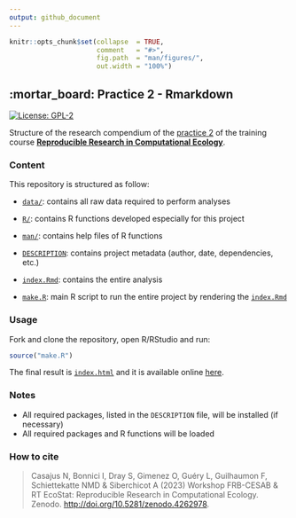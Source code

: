 ```yaml
---
output: github_document
---
```


<!-- README.md is generated from README.Rmd. Please edit that file -->


```r
knitr::opts_chunk$set(collapse  = TRUE,
                      comment   = "#>",
                      fig.path  = "man/figures/",
                      out.width = "100%")
```



## :mortar_board: Practice 2 - Rmarkdown


<!-- badges: start -->
[![License: GPL-2](https://img.shields.io/badge/License-GPL%20v2-blue.svg)](https://choosealicense.com/licenses/gpl-2.0/)
<!-- badges: end -->


Structure of the research compendium of the [practice 2](https://rdatatoolbox.github.io/ex-rmarkdown.html) of the training course 
[**Reproducible Research in Computational Ecology**](https://rdatatoolbox.github.io/).



### Content

This repository is structured as follow:

- [`data/`](https://github.com/rdatatoolbox/practice2/tree/main/data):
contains all raw data required to perform analyses

- [`R/`](https://github.com/rdatatoolbox/practice2/tree/main/R):
contains R functions developed especially for this project

- [`man/`](https://github.com/rdatatoolbox/practice2/tree/main/man):
contains help files of R functions

- [`DESCRIPTION`](https://github.com/rdatatoolbox/practice2/tree/main/DESCRIPTION):
contains project metadata (author, date, dependencies, etc.)

- [`index.Rmd`](https://github.com/rdatatoolbox/practice2/tree/main/index.Rmd):
contains the entire analysis

- [`make.R`](https://github.com/rdatatoolbox/practice2/tree/main/make.R):
main R script to run the entire project by rendering the [`index.Rmd`](https://github.com/rdatatoolbox/practice2/tree/main/index.Rmd)



### Usage

Fork and clone the repository, open R/RStudio and run:

```r
source("make.R")
```

The final result is [`index.html`](https://github.com/rdatatoolbox/practice2/tree/main/index.html) and it is
available online [here](https://rdatatoolbox.github.io/practice2).


### Notes

- All required packages, listed in the `DESCRIPTION` file, will be installed (if necessary)
- All required packages and R functions will be loaded



### How to cite

> Casajus N, Bonnici I, Dray S, Gimenez O, Guéry L, Guilhaumon F, Schiettekatte NMD & Siberchicot A (2023) Workshop FRB-CESAB & RT EcoStat: Reproducible Research in Computational Ecology. Zenodo. <http://doi.org/10.5281/zenodo.4262978>.
